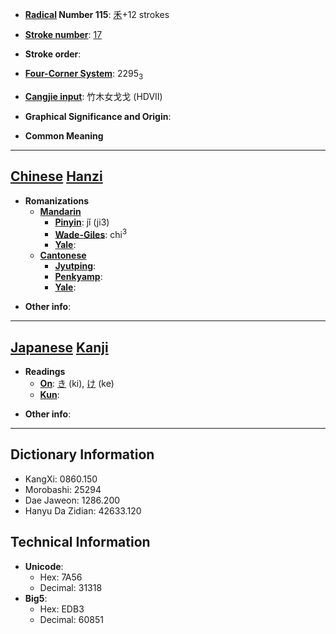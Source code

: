 * '''[[Wiktionary:Chinese radical index| Radical]] Number 115''': [[Wiktionary:Chinese radical index 禾|禾]]+12 strokes

* '''[[Wiktionary:Chinese total strokes index|Stroke number]]''': [[Wiktionary:Chinese total strokes index 17|17]]

* '''Stroke order''': 

* '''[[Wiktionary:Chinese four corner index|Four-Corner System]]''': 2295<sub>3</sub>

* '''[[Wiktionary:Chinese Cangjie index|Cangjie input]]''': 竹木女戈戈 (HDVII)

* '''Graphical Significance and Origin''': 

* '''Common Meaning'''

----

== [[Chinese]] [[Hanzi]] ==

* '''Romanizations'''
** '''[[Mandarin]]'''
*** '''[[Pinyin]]''': jǐ (ji3)
*** '''[[Wade-Giles]]''': chi<sup>3</sup>
*** '''[[Yale]]''': 
** '''[[Cantonese]]'''
*** '''[[Jyutping]]''':
*** '''[[Penkyamp]]''': 
*** '''[[Yale]]''': 

* '''Other info''': 

----

== [[Japanese]] [[Kanji]] ==

* '''Readings'''
** '''[[On]]''': [[き]] (ki), [[け]] (ke)
** '''[[Kun]]''': 

* '''Other info''':  

----

== Dictionary Information ==

* KangXi: 0860.150
* Morobashi: 25294
* Dae Jaweon: 1286.200
* Hanyu Da Zidian: 42633.120

== Technical Information ==

* '''Unicode''':
** Hex: 7A56
** Decimal: 31318
* '''Big5''':
** Hex: EDB3
** Decimal: 60851